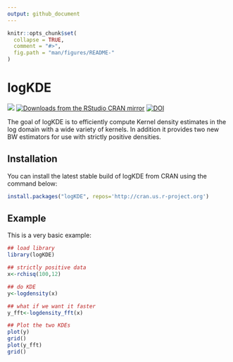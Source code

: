 ```yaml
---
output: github_document
---
```


<!-- README.md is generated from README.Rmd. Please edit that file -->

```r
knitr::opts_chunk$set(
  collapse = TRUE,
  comment = "#>",
  fig.path = "man/figures/README-"
)
```

# logKDE
<img src="http://www.r-pkg.org/badges/version-last-release/logKDE"></img></a>
[![Downloads from the RStudio CRAN mirror](http://cranlogs.r-pkg.org/badges/logKDE)](https://CRAN.R-project.org/package=logKDE)
[![DOI](https://zenodo.org/badge/DOI/10.5281/zenodo.1317784.svg)](https://doi.org/10.5281/zenodo.1317784)

The goal of logKDE is to efficiently compute Kernel density estimates in the log domain with a wide variety of kernels. In addition it provides two new BW estimators for use with strictly positive densities.

## Installation

You can install the latest stable build of logKDE from CRAN using the command below:

```r
install.packages("logKDE", repos='http://cran.us.r-project.org')
```

## Example

This is a very basic example:

```r
## load library
library(logKDE)

## strictly positive data
x<-rchisq(100,12)

## do KDE
y<-logdensity(x)

## what if we want it faster
y_fft<-logdensity_fft(x)

## Plot the two KDEs
plot(y)
grid()
plot(y_fft)
grid()
```

